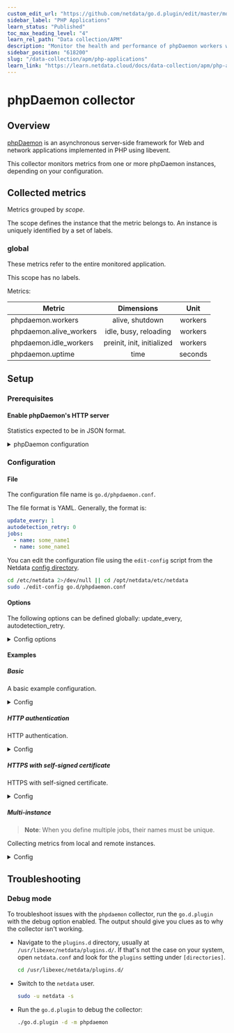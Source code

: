 ```yaml
---
custom_edit_url: "https://github.com/netdata/go.d.plugin/edit/master/modules/phpdaemon/README.md"
sidebar_label: "PHP Applications"
learn_status: "Published"
toc_max_heading_level: "4"
learn_rel_path: "Data collection/APM"
description: "Monitor the health and performance of phpDaemon workers with zero configuration, per-second metric granularity, and interactive visualizations."
sidebar_position: "618200"
slug: "/data-collection/apm/php-applications"
learn_link: "https://learn.netdata.cloud/docs/data-collection/apm/php-applications"
---
```

# phpDaemon collector

## Overview

[phpDaemon](https://github.com/kakserpom/phpdaemon) is an asynchronous server-side framework for Web and network
applications implemented in PHP using libevent.

This collector monitors metrics from one or more phpDaemon instances, depending on your configuration.

## Collected metrics

Metrics grouped by *scope*.

The scope defines the instance that the metric belongs to. An instance is uniquely identified by a set of labels.

### global

These metrics refer to the entire monitored application.

This scope has no labels.

Metrics:

| Metric                  |         Dimensions         |  Unit   |
|-------------------------|:--------------------------:|:-------:|
| phpdaemon.workers       |      alive, shutdown       | workers |
| phpdaemon.alive_workers |   idle, busy, reloading    | workers |
| phpdaemon.idle_workers  | preinit, init, initialized | workers |
| phpdaemon.uptime        |            time            | seconds |

## Setup

### Prerequisites

#### Enable phpDaemon's HTTP server

Statistics expected to be in JSON format.

<details>
<summary>phpDaemon configuration</summary>

Instruction from [@METAJIJI](https://github.com/METAJIJI).

For enable `phpd` statistics on http, you must enable the http server and write an application.

Application is important, because standalone
application [ServerStatus.php](https://github.com/kakserpom/phpdaemon/blob/master/PHPDaemon/Applications/ServerStatus.php)
provides statistics in html format and unusable for `netdata`.

```php
// /opt/phpdaemon/conf/phpd.conf

path /opt/phpdaemon/conf/AppResolver.php;
Pool:HTTPServer {
    privileged;
    listen '127.0.0.1';
    port 8509;
}
```

```php
// /opt/phpdaemon/conf/AppResolver.php

<?php

class MyAppResolver extends \PHPDaemon\Core\AppResolver {
    public function getRequestRoute($req, $upstream) {
        if (preg_match('~^/(ServerStatus|FullStatus)/~', $req->attrs->server['DOCUMENT_URI'], $m)) {
            return $m[1];
        }
    }
}

return new MyAppResolver;
```

```php
/opt/phpdaemon/conf/PHPDaemon/Applications/FullStatus.php

<?php
namespace PHPDaemon\Applications;

class FullStatus extends \PHPDaemon\Core\AppInstance {
    public function beginRequest($req, $upstream) {
        return new FullStatusRequest($this, $upstream, $req);
    }
}
```

```php
// /opt/phpdaemon/conf/PHPDaemon/Applications/FullStatusRequest.php

<?php
namespace PHPDaemon\Applications;

use PHPDaemon\Core\Daemon;
use PHPDaemon\HTTPRequest\Generic;

class FullStatusRequest extends Generic {
    public function run() {
        $stime = microtime(true);
        $this->header('Content-Type: application/javascript; charset=utf-8');

        $stat = Daemon::getStateOfWorkers();
        $stat['uptime'] = time() - Daemon::$startTime;
        echo json_encode($stat);
    }
}
```

</details>

### Configuration

#### File

The configuration file name is `go.d/phpdaemon.conf`.

The file format is YAML. Generally, the format is:

```yaml
update_every: 1
autodetection_retry: 0
jobs:
  - name: some_name1
  - name: some_name1
```

You can edit the configuration file using the `edit-config` script from the
Netdata [config directory](/docs/configuring/configuration#the-netdata-config-directory).

```bash
cd /etc/netdata 2>/dev/null || cd /opt/netdata/etc/netdata
sudo ./edit-config go.d/phpdaemon.conf
```

#### Options

The following options can be defined globally: update_every, autodetection_retry.

<details>
<summary>Config options</summary>

|         Name         | Description                                                                                               |             Default              | Required |
|:--------------------:|-----------------------------------------------------------------------------------------------------------|:--------------------------------:|:--------:|
|     update_every     | Data collection frequency.                                                                                |                1                 |          |
| autodetection_retry  | Re-check interval in seconds. Zero means not to schedule re-check.                                        |                0                 |          |
|         url          | Server URL.                                                                                               | http://127.0.0.1:8509/FullStatus |   yes    |
|       timeout        | HTTP request timeout.                                                                                     |                2                 |          |
|       username       | Username for basic HTTP authentication.                                                                   |                                  |          |
|       password       | Password for basic HTTP authentication.                                                                   |                                  |          |
|      proxy_url       | Proxy URL.                                                                                                |                                  |          |
|    proxy_username    | Username for proxy basic HTTP authentication.                                                             |                                  |          |
|    proxy_password    | Password for proxy basic HTTP authentication.                                                             |                                  |          |
|        method        | HTTP request method.                                                                                      |               GET                |          |
|         body         | HTTP request body.                                                                                        |                                  |          |
|       headers        | HTTP request headers.                                                                                     |                                  |          |
| not_follow_redirects | Redirect handling policy. Controls whether the client follows redirects.                                  |                no                |          |
|   tls_skip_verify    | Server certificate chain and hostname validation policy. Controls whether the client performs this check. |                no                |          |
|        tls_ca        | Certification authority that the client uses when verifying the server's certificates.                    |                                  |          |
|       tls_cert       | Client TLS certificate.                                                                                   |                                  |          |
|       tls_key        | Client TLS key.                                                                                           |                                  |          |

</details>

#### Examples

##### Basic

A basic example configuration.
<details>
<summary>Config</summary>

```yaml
jobs:
  - name: local
    url: http://127.0.0.1:8509/FullStatus
```

</details>

##### HTTP authentication

HTTP authentication.
<details>
<summary>Config</summary>

```yaml
jobs:
  - name: local
    url: http://127.0.0.1:8509/FullStatus
    username: username
    password: password
```

</details>

##### HTTPS with self-signed certificate

HTTPS with self-signed certificate.
<details>
<summary>Config</summary>

```yaml
jobs:
  - name: local
    url: http://127.0.0.1:8509/FullStatus
    tls_skip_verify: yes
```

</details>

##### Multi-instance

> **Note**: When you define multiple jobs, their names must be unique.

Collecting metrics from local and remote instances.

<details>
<summary>Config</summary>

```yaml
jobs:
  - name: local
    url: http://127.0.0.1:8509/FullStatus

  - name: remote
    url: http://192.0.2.1:8509/FullStatus
```

</details>

## Troubleshooting

### Debug mode

To troubleshoot issues with the `phpdaemon` collector, run the `go.d.plugin` with the debug option enabled.
The output should give you clues as to why the collector isn't working.

- Navigate to the `plugins.d` directory, usually at `/usr/libexec/netdata/plugins.d/`. If that's not the case on
  your system, open `netdata.conf` and look for the `plugins` setting under `[directories]`.

  ```bash
  cd /usr/libexec/netdata/plugins.d/
  ```

- Switch to the `netdata` user.

  ```bash
  sudo -u netdata -s
  ```

- Run the `go.d.plugin` to debug the collector:

  ```bash
  ./go.d.plugin -d -m phpdaemon
  ```

